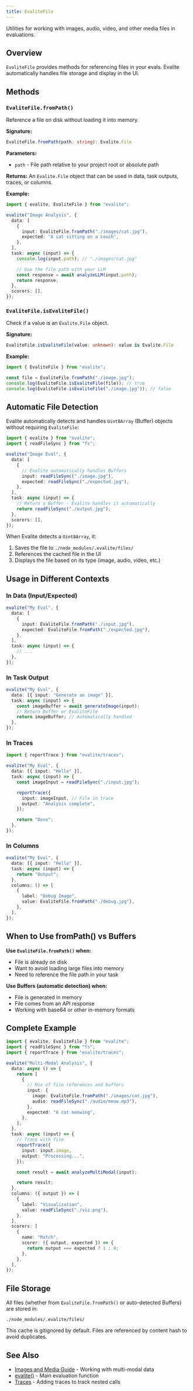 ```yaml
---
title: EvaliteFile
---
```


Utilities for working with images, audio, video, and other media files in evaluations.

## Overview

`EvaliteFile` provides methods for referencing files in your evals. Evalite automatically handles file storage and display in the UI.

## Methods

### `EvaliteFile.fromPath()`

Reference a file on disk without loading it into memory.

**Signature:**

```typescript
EvaliteFile.fromPath(path: string): Evalite.File
```

**Parameters:**

- `path` - File path relative to your project root or absolute path

**Returns:** An `Evalite.File` object that can be used in data, task outputs, traces, or columns.

**Example:**

```typescript
import { evalite, EvaliteFile } from "evalite";

evalite("Image Analysis", {
  data: [
    {
      input: EvaliteFile.fromPath("./images/cat.jpg"),
      expected: "A cat sitting on a couch",
    },
  ],
  task: async (input) => {
    console.log(input.path); // "./images/cat.jpg"

    // Use the file path with your LLM
    const response = await analyzeLLM(input.path);
    return response;
  },
  scorers: [],
});
```

### `EvaliteFile.isEvaliteFile()`

Check if a value is an `Evalite.File` object.

**Signature:**

```typescript
EvaliteFile.isEvaliteFile(value: unknown): value is Evalite.File
```

**Example:**

```typescript
import { EvaliteFile } from "evalite";

const file = EvaliteFile.fromPath("./image.jpg");
console.log(EvaliteFile.isEvaliteFile(file)); // true
console.log(EvaliteFile.isEvaliteFile("./image.jpg")); // false
```

## Automatic File Detection

Evalite automatically detects and handles `Uint8Array` (Buffer) objects without requiring `EvaliteFile`:

```typescript
import { evalite } from "evalite";
import { readFileSync } from "fs";

evalite("Image Eval", {
  data: [
    {
      // Evalite automatically handles Buffers
      input: readFileSync("./image.jpg"),
      expected: readFileSync("./expected.jpg"),
    },
  ],
  task: async (input) => {
    // Return a Buffer - Evalite handles it automatically
    return readFileSync("./output.jpg");
  },
  scorers: [],
});
```

When Evalite detects a `Uint8Array`, it:

1. Saves the file to `./node_modules/.evalite/files/`
2. References the cached file in the UI
3. Displays the file based on its type (image, audio, video, etc.)

## Usage in Different Contexts

### In Data (Input/Expected)

```typescript
evalite("My Eval", {
  data: [
    {
      input: EvaliteFile.fromPath("./input.jpg"),
      expected: EvaliteFile.fromPath("./expected.jpg"),
    },
  ],
  task: async (input) => {
    // ...
  },
});
```

### In Task Output

```typescript
evalite("My Eval", {
  data: [{ input: "Generate an image" }],
  task: async (input) => {
    const imageBuffer = await generateImage(input);
    // Return Buffer or EvaliteFile
    return imageBuffer; // Automatically handled
  },
});
```

### In Traces

```typescript
import { reportTrace } from "evalite/traces";

evalite("My Eval", {
  data: [{ input: "Hello" }],
  task: async (input) => {
    const imageInput = readFileSync("./input.jpg");

    reportTrace({
      input: imageInput, // File in trace
      output: "Analysis complete",
    });

    return "Done";
  },
});
```

### In Columns

```typescript
evalite("My Eval", {
  data: [{ input: "Hello" }],
  task: async (input) => {
    return "Output";
  },
  columns: () => [
    {
      label: "Debug Image",
      value: EvaliteFile.fromPath("./debug.jpg"),
    },
  ],
});
```

## When to Use fromPath() vs Buffers

**Use `EvaliteFile.fromPath()` when:**

- File is already on disk
- Want to avoid loading large files into memory
- Need to reference the file path in your task

**Use Buffers (automatic detection) when:**

- File is generated in memory
- File comes from an API response
- Working with base64 or other in-memory formats

## Complete Example

```typescript
import { evalite, EvaliteFile } from "evalite";
import { readFileSync } from "fs";
import { reportTrace } from "evalite/traces";

evalite("Multi-Modal Analysis", {
  data: async () => {
    return [
      {
        // Mix of file references and buffers
        input: {
          image: EvaliteFile.fromPath("./images/cat.jpg"),
          audio: readFileSync("./audio/meow.mp3"),
        },
        expected: "A cat meowing",
      },
    ];
  },
  task: async (input) => {
    // Trace with file
    reportTrace({
      input: input.image,
      output: "Processing...",
    });

    const result = await analyzeMultiModal(input);

    return result;
  },
  columns: ({ output }) => [
    {
      label: "Visualization",
      value: readFileSync("./viz.png"),
    },
  ],
  scorers: [
    {
      name: "Match",
      scorer: ({ output, expected }) => {
        return output === expected ? 1 : 0;
      },
    },
  ],
});
```

## File Storage

All files (whether from `EvaliteFile.fromPath()` or auto-detected Buffers) are stored in:

```
./node_modules/.evalite/files/
```

This cache is gitignored by default. Files are referenced by content hash to avoid duplicates.

## See Also

- [Images and Media Guide](/tips/images-and-media) - Working with multi-modal data
- [evalite()](/api/evalite) - Main evaluation function
- [Traces](/api/traces) - Adding traces to track nested calls
